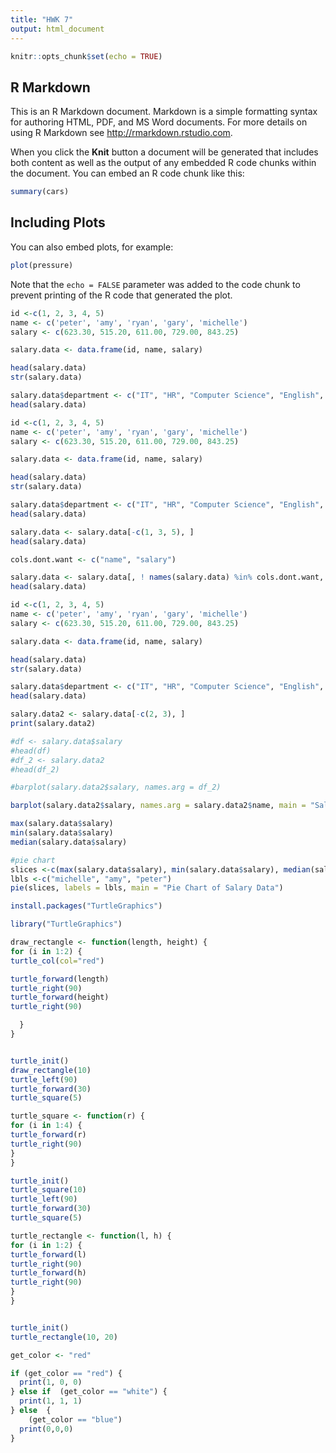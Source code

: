 ```yaml
---
title: "HWK 7"
output: html_document
---
```


```r
knitr::opts_chunk$set(echo = TRUE)
```

## R Markdown

This is an R Markdown document. Markdown is a simple formatting syntax for authoring HTML, PDF, and MS Word documents. For more details on using R Markdown see <http://rmarkdown.rstudio.com>.

When you click the **Knit** button a document will be generated that includes both content as well as the output of any embedded R code chunks within the document. You can embed an R code chunk like this:

```r
summary(cars)
```

## Including Plots

You can also embed plots, for example:

```r
plot(pressure)
```

Note that the `echo = FALSE` parameter was added to the code chunk to prevent printing of the R code that generated the plot.

```r
id <-c(1, 2, 3, 4, 5)
name <- c('peter', 'amy', 'ryan', 'gary', 'michelle')
salary <- c(623.30, 515.20, 611.00, 729.00, 843.25)

salary.data <- data.frame(id, name, salary)

head(salary.data)
str(salary.data)
```
```r
salary.data$department <- c("IT", "HR", "Computer Science", "English", "Math")
head(salary.data)
```

```r
id <-c(1, 2, 3, 4, 5)
name <- c('peter', 'amy', 'ryan', 'gary', 'michelle')
salary <- c(623.30, 515.20, 611.00, 729.00, 843.25)

salary.data <- data.frame(id, name, salary)

head(salary.data)
str(salary.data)

salary.data$department <- c("IT", "HR", "Computer Science", "English", "Math")
head(salary.data)

salary.data <- salary.data[-c(1, 3, 5), ]
head(salary.data)

cols.dont.want <- c("name", "salary")

salary.data <- salary.data[, ! names(salary.data) %in% cols.dont.want, drop = F]
head(salary.data)
```

```r

id <-c(1, 2, 3, 4, 5)
name <- c('peter', 'amy', 'ryan', 'gary', 'michelle')
salary <- c(623.30, 515.20, 611.00, 729.00, 843.25)

salary.data <- data.frame(id, name, salary)

head(salary.data)
str(salary.data)

salary.data$department <- c("IT", "HR", "Computer Science", "English", "Math")
head(salary.data)

salary.data2 <- salary.data[-c(2, 3), ]
print(salary.data2)

#df <- salary.data$salary
#head(df)
#df_2 <- salary.data2
#head(df_2)

#barplot(salary.data2$salary, names.arg = df_2)

barplot(salary.data2$salary, names.arg = salary.data2$name, main = "Salary Data")

```

```r
max(salary.data$salary)
min(salary.data$salary)
median(salary.data$salary)
```

```r
#pie chart
slices <-c(max(salary.data$salary), min(salary.data$salary), median(salary.data$salary))
lbls <-c("michelle", "amy", "peter")
pie(slices, labels = lbls, main = "Pie Chart of Salary Data")
```

```r
install.packages("TurtleGraphics")

```

```r
library("TurtleGraphics")
```

```r
draw_rectangle <- function(length, height) {
for (i in 1:2) {
turtle_col(col="red")

turtle_forward(length)
turtle_right(90)
turtle_forward(height)
turtle_right(90)

  }
}


turtle_init()
draw_rectangle(10)
turtle_left(90)
turtle_forward(30)
turtle_square(5)
```

```r
turtle_square <- function(r) {
for (i in 1:4) {
turtle_forward(r)
turtle_right(90)
}
}

turtle_init()
turtle_square(10)
turtle_left(90)
turtle_forward(30)
turtle_square(5)
```

```r
turtle_rectangle <- function(l, h) {
for (i in 1:2) {
turtle_forward(l)
turtle_right(90)
turtle_forward(h)
turtle_right(90)
}
}


turtle_init()
turtle_rectangle(10, 20)
```

```r
get_color <- "red"

if (get_color == "red") {
  print(1, 0, 0)
} else if  (get_color == "white") {
  print(1, 1, 1)
} else  {
    (get_color == "blue")
  print(0,0,0)
}

```

